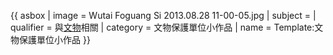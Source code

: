 {{ asbox
| image     = Wutai Foguang Si 2013.08.28 11-00-05.jpg
| subject   = 
| qualifier = 與[[文物]]相關
| category  =  文物保護單位小作品
| name = Template:文物保護單位小作品
}}
<noinclude>
 
</noinclude>